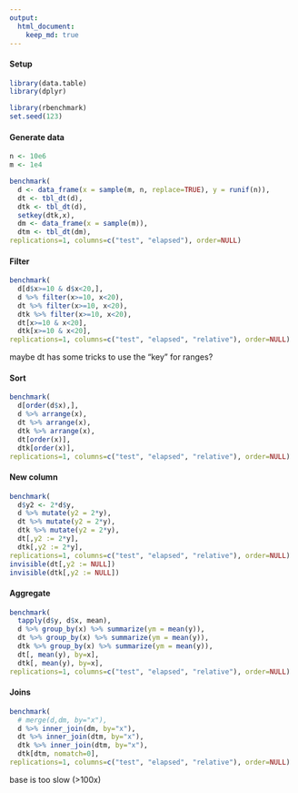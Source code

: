 ```yaml
---
output:
  html_document:
    keep_md: true
---
```



#### Setup

```r

library(data.table)
library(dplyr)

library(rbenchmark)
set.seed(123)

```


#### Generate data

```r

n <- 10e6
m <- 1e4

benchmark(
  d <- data_frame(x = sample(m, n, replace=TRUE), y = runif(n)),
  dt <- tbl_dt(d),
  dtk <- tbl_dt(d),
  setkey(dtk,x),
  dm <- data_frame(x = sample(m)),
  dtm <- tbl_dt(dm),
replications=1, columns=c("test", "elapsed"), order=NULL)

```


#### Filter

```r

benchmark(
  d[d$x>=10 & d$x<20,],
  d %>% filter(x>=10, x<20),
  dt %>% filter(x>=10, x<20),
  dtk %>% filter(x>=10, x<20),
  dt[x>=10 & x<20],
  dtk[x>=10 & x<20],
replications=1, columns=c("test", "elapsed", "relative"), order=NULL)

```

maybe dt has some tricks to use the "key" for ranges?


#### Sort

```r

benchmark(
  d[order(d$x),],
  d %>% arrange(x),
  dt %>% arrange(x),
  dtk %>% arrange(x),
  dt[order(x)],  
  dtk[order(x)],
replications=1, columns=c("test", "elapsed", "relative"), order=NULL)

```


#### New column

```r

benchmark(
  d$y2 <- 2*d$y,
  d %>% mutate(y2 = 2*y),
  dt %>% mutate(y2 = 2*y),
  dtk %>% mutate(y2 = 2*y),
  dt[,y2 := 2*y],
  dtk[,y2 := 2*y],
replications=1, columns=c("test", "elapsed", "relative"), order=NULL)
invisible(dt[,y2 := NULL])
invisible(dtk[,y2 := NULL])

```


#### Aggregate

```r

benchmark(
  tapply(d$y, d$x, mean),
  d %>% group_by(x) %>% summarize(ym = mean(y)),
  dt %>% group_by(x) %>% summarize(ym = mean(y)),
  dtk %>% group_by(x) %>% summarize(ym = mean(y)),
  dt[, mean(y), by=x],
  dtk[, mean(y), by=x],
replications=1, columns=c("test", "elapsed", "relative"), order=NULL)

```


#### Joins

```r

benchmark(
  # merge(d,dm, by="x"),
  d %>% inner_join(dm, by="x"),
  dt %>% inner_join(dtm, by="x"),
  dtk %>% inner_join(dtm, by="x"),
  dtk[dtm, nomatch=0],
replications=1, columns=c("test", "elapsed", "relative"), order=NULL)

```

base is too slow (>100x)




